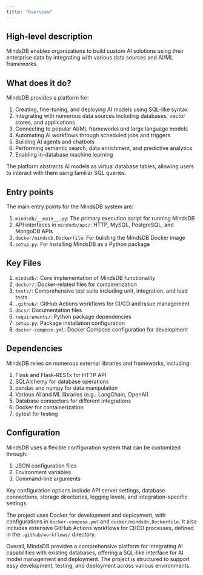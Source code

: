 ```yaml
---
title: "Overview"
---
```


## High-level description
MindsDB enables organizations to build custom AI solutions using their enterprise data by integrating with various data sources and AI/ML frameworks.

## What does it do?
MindsDB provides a platform for:

1. Creating, fine-tuning, and deploying AI models using SQL-like syntax
2. Integrating with numerous data sources including databases, vector stores, and applications
3. Connecting to popular AI/ML frameworks and large language models
4. Automating AI workflows through scheduled jobs and triggers
5. Building AI agents and chatbots
6. Performing semantic search, data enrichment, and predictive analytics
7. Enabling in-database machine learning

The platform abstracts AI models as virtual database tables, allowing users to interact with them using familiar SQL queries.

## Entry points
The main entry points for the MindsDB system are:

1. `mindsdb/__main__.py`: The primary execution script for running MindsDB
2. API interfaces in `mindsdb/api/`: HTTP, MySQL, PostgreSQL, and MongoDB APIs
3. `docker/mindsdb.Dockerfile`: For building the MindsDB Docker image
4. `setup.py`: For installing MindsDB as a Python package

## Key Files
1. `mindsdb/`: Core implementation of MindsDB functionality
2. `docker/`: Docker-related files for containerization
3. `tests/`: Comprehensive test suite including unit, integration, and load tests
4. `.github/`: GitHub Actions workflows for CI/CD and issue management
5. `docs/`: Documentation files
6. `requirements/`: Python package dependencies
7. `setup.py`: Package installation configuration
8. `docker-compose.yml`: Docker Compose configuration for development

## Dependencies
MindsDB relies on numerous external libraries and frameworks, including:

1. Flask and Flask-RESTx for HTTP API
2. SQLAlchemy for database operations
3. pandas and numpy for data manipulation
4. Various AI and ML libraries (e.g., LangChain, OpenAI)
5. Database connectors for different integrations
6. Docker for containerization
7. pytest for testing

## Configuration
MindsDB uses a flexible configuration system that can be customized through:

1. JSON configuration files
2. Environment variables
3. Command-line arguments

Key configuration options include API server settings, database connections, storage directories, logging levels, and integration-specific settings.

The project uses Docker for development and deployment, with configurations in `docker-compose.yml` and `docker/mindsdb.Dockerfile`. It also includes extensive GitHub Actions workflows for CI/CD processes, defined in the `.github/workflows/` directory.

Overall, MindsDB provides a comprehensive platform for integrating AI capabilities with existing databases, offering a SQL-like interface for AI model management and deployment. The project is structured to support easy development, testing, and deployment across various environments.